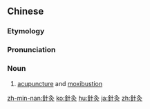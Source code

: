 {{also|针灸}}
==Chinese==
{{zh-forms|s=针灸}}

===Etymology===
{{rfe|lang=zh}}

===Pronunciation===
{{zh-pron
|m=zhēnjiǔ
|c=zam1 gau3
|h=pfs=chṳ̂m-kiu
|mn=xm,zz,tw:chiam-kù/qz:cham-kù/twv:chiam-kiù/twv:chiam-kiú
|cat=n
}}

===Noun===
{{zh-noun}}
# [[acupuncture]] and [[moxibustion]]

[[zh-min-nan:針灸]]
[[ko:針灸]]
[[hu:針灸]]
[[ja:針灸]]
[[zh:針灸]]